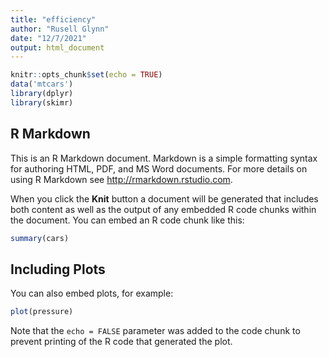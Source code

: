 ```yaml
---
title: "efficiency"
author: "Rusell Glynn"
date: "12/7/2021"
output: html_document
---
```


```r
knitr::opts_chunk$set(echo = TRUE)
data('mtcars')
library(dplyr)
library(skimr)

```

## R Markdown

This is an R Markdown document. Markdown is a simple formatting syntax for authoring HTML, PDF, and MS Word documents. For more details on using R Markdown see <http://rmarkdown.rstudio.com>.

When you click the **Knit** button a document will be generated that includes both content as well as the output of any embedded R code chunks within the document. You can embed an R code chunk like this:

```r
summary(cars)
```

## Including Plots

You can also embed plots, for example:

```r
plot(pressure)
```

Note that the `echo = FALSE` parameter was added to the code chunk to prevent printing of the R code that generated the plot.
